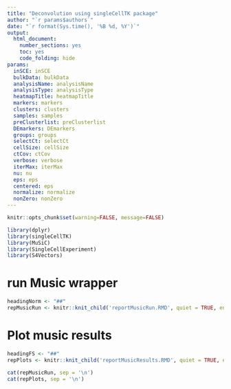 ```yaml
---
title: "Deconvolution using singleCellTK package"
author: "`r params$authors`"
date: "`r format(Sys.time(), '%B %d, %Y')`"
output:
  html_document:
    number_sections: yes
    toc: yes
    code_folding: hide
params:
  inSCE: inSCE 
  bulkData: bulkData
  analysisName: analysisName
  analysisType: analysisType
  heatmapTitle: heatmapTitle
  markers: markers 
  clusters: clusters 
  samples: samples
  preClusterlist: preClusterlist
  DEmarkers: DEmarkers
  groups: groups
  selectCt: selectCt
  cellSize: cellSize
  ctCov: ctCov
  verbose: verbose
  iterMax: iterMax
  nu: nu
  eps: eps
  centered: eps
  normalize: normalize
  nonZero: nonZero
---
```


```r
knitr::opts_chunk$set(warning=FALSE, message=FALSE)
```


```r
library(dplyr)
library(singleCellTK)
library(MuSiC)
library(SingleCellExperiment)
library(S4Vectors)

```


# run Music wrapper
```r
headingNorm <- "##"
repMusicRun <- knitr::knit_child('reportMusicRun.RMD', quiet = TRUE, envir = environment())
```

# Plot music results

```r
headingFS <- "##"
repPlots <- knitr::knit_child('reportMusicResults.RMD', quiet = TRUE, envir = environment())
```


```r
cat(repMusicRun, sep = '\n')
cat(repPlots, sep = '\n')
```







